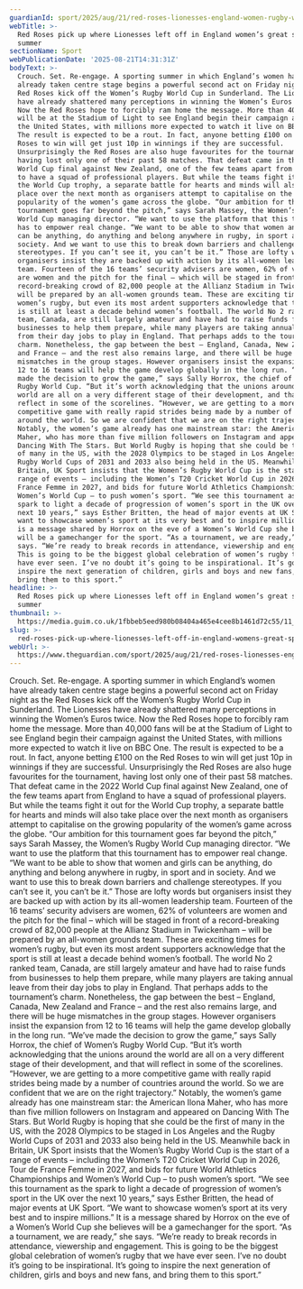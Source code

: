 ```yaml
---
guardianId: sport/2025/aug/21/red-roses-lionesses-england-women-rugby-world-cup-preview
webTitle: >-
  Red Roses pick up where Lionesses left off in England women’s great sporting
  summer
sectionName: Sport
webPublicationDate: '2025-08-21T14:31:31Z'
bodyText: >-
  Crouch. Set. Re-engage. A sporting summer in which England’s women have
  already taken centre stage begins a powerful second act on Friday night as the
  Red Roses kick off the Women’s Rugby World Cup in Sunderland. The Lionesses
  have already shattered many perceptions in winning the Women’s Euros twice.
  Now the Red Roses hope to forcibly ram home the message. More than 40,000 fans
  will be at the Stadium of Light to see England begin their campaign against
  the United States, with millions more expected to watch it live on BBC One.
  The result is expected to be a rout. In fact, anyone betting £100 on the Red
  Roses to win will get just 10p in winnings if they are successful.
  Unsurprisingly the Red Roses are also huge favourites for the tournament,
  having lost only one of their past 58 matches. That defeat came in the 2022
  World Cup final against New Zealand, one of the few teams apart from England
  to have a squad of professional players. But while the teams fight it out for
  the World Cup trophy, a separate battle for hearts and minds will also take
  place over the next month as organisers attempt to capitalise on the growing
  popularity of the women’s game across the globe. “Our ambition for this
  tournament goes far beyond the pitch,” says Sarah Massey, the Women’s Rugby
  World Cup managing director. “We want to use the platform that this tournament
  has to empower real change. “We want to be able to show that women and girls
  can be anything, do anything and belong anywhere in rugby, in sport and in
  society. And we want to use this to break down barriers and challenge
  stereotypes. If you can’t see it, you can’t be it.” Those are lofty words but
  organisers insist they are backed up with action by its all-women leadership
  team. Fourteen of the 16 teams’ security advisers are women, 62% of volunteers
  are women and the pitch for the final – which will be staged in front of a
  record-breaking crowd of 82,000 people at the Allianz Stadium in Twickenham –
  will be prepared by an all-women grounds team. These are exciting times for
  women’s rugby, but even its most ardent supporters acknowledge that the sport
  is still at least a decade behind women’s football. The world No 2 ranked
  team, Canada, are still largely amateur and have had to raise funds from
  businesses to help them prepare, while many players are taking annual leave
  from their day jobs to play in England. That perhaps adds to the tournament’s
  charm. Nonetheless, the gap between the best – England, Canada, New Zealand
  and France – and the rest also remains large, and there will be huge
  mismatches in the group stages. However organisers insist the expansion from
  12 to 16 teams will help the game develop globally in the long run. “We’ve
  made the decision to grow the game,” says Sally Horrox, the chief of Women’s
  Rugby World Cup. “But it’s worth acknowledging that the unions around the
  world are all on a very different stage of their development, and that will
  reflect in some of the scorelines. “However, we are getting to a more
  competitive game with really rapid strides being made by a number of countries
  around the world. So we are confident that we are on the right trajectory.”
  Notably, the women’s game already has one mainstream star: the American Ilona
  Maher, who has more than five million followers on Instagram and appeared on
  Dancing With The Stars. But World Rugby is hoping that she could be the first
  of many in the US, with the 2028 Olympics to be staged in Los Angeles and the
  Rugby World Cups of 2031 and 2033 also being held in the US. Meanwhile back in
  Britain, UK Sport insists that the Women’s Rugby World Cup is the start of a
  range of events – including the Women’s T20 Cricket World Cup in 2026, Tour de
  France Femme in 2027, and bids for future World Athletics Championships and
  Women’s World Cup – to push women’s sport. “We see this tournament as the
  spark to light a decade of progression of women’s sport in the UK over the
  next 10 years,” says Esther Britten, the head of major events at UK Sport. “We
  want to showcase women’s sport at its very best and to inspire millions.” It
  is a message shared by Horrox on the eve of a Women’s World Cup she believes
  will be a gamechanger for the sport. “As a tournament, we are ready,” she
  says. “We’re ready to break records in attendance, viewership and engagement.
  This is going to be the biggest global celebration of women’s rugby that we
  have ever seen. I’ve no doubt it’s going to be inspirational. It’s going to
  inspire the next generation of children, girls and boys and new fans, and
  bring them to this sport.”
headline: >-
  Red Roses pick up where Lionesses left off in England women’s great sporting
  summer
thumbnail: >-
  https://media.guim.co.uk/1fbbeb5eed980b08404a465e4cee8b1461d72c55/11_106_4160_3328/500.jpg
slug: >-
  red-roses-pick-up-where-lionesses-left-off-in-england-womens-great-sporting-summer
webUrl: >-
  https://www.theguardian.com/sport/2025/aug/21/red-roses-lionesses-england-women-rugby-world-cup-preview
---
```

Crouch. Set. Re-engage. A sporting summer in which England’s women have already taken centre stage begins a powerful second act on Friday night as the Red Roses kick off the Women’s Rugby World Cup in Sunderland. The Lionesses have already shattered many perceptions in winning the Women’s Euros twice. Now the Red Roses hope to forcibly ram home the message. More than 40,000 fans will be at the Stadium of Light to see England begin their campaign against the United States, with millions more expected to watch it live on BBC One. The result is expected to be a rout. In fact, anyone betting £100 on the Red Roses to win will get just 10p in winnings if they are successful. Unsurprisingly the Red Roses are also huge favourites for the tournament, having lost only one of their past 58 matches. That defeat came in the 2022 World Cup final against New Zealand, one of the few teams apart from England to have a squad of professional players. But while the teams fight it out for the World Cup trophy, a separate battle for hearts and minds will also take place over the next month as organisers attempt to capitalise on the growing popularity of the women’s game across the globe. “Our ambition for this tournament goes far beyond the pitch,” says Sarah Massey, the Women’s Rugby World Cup managing director. “We want to use the platform that this tournament has to empower real change. “We want to be able to show that women and girls can be anything, do anything and belong anywhere in rugby, in sport and in society. And we want to use this to break down barriers and challenge stereotypes. If you can’t see it, you can’t be it.” Those are lofty words but organisers insist they are backed up with action by its all-women leadership team. Fourteen of the 16 teams’ security advisers are women, 62% of volunteers are women and the pitch for the final – which will be staged in front of a record-breaking crowd of 82,000 people at the Allianz Stadium in Twickenham – will be prepared by an all-women grounds team. These are exciting times for women’s rugby, but even its most ardent supporters acknowledge that the sport is still at least a decade behind women’s football. The world No 2 ranked team, Canada, are still largely amateur and have had to raise funds from businesses to help them prepare, while many players are taking annual leave from their day jobs to play in England. That perhaps adds to the tournament’s charm. Nonetheless, the gap between the best – England, Canada, New Zealand and France – and the rest also remains large, and there will be huge mismatches in the group stages. However organisers insist the expansion from 12 to 16 teams will help the game develop globally in the long run. “We’ve made the decision to grow the game,” says Sally Horrox, the chief of Women’s Rugby World Cup. “But it’s worth acknowledging that the unions around the world are all on a very different stage of their development, and that will reflect in some of the scorelines. “However, we are getting to a more competitive game with really rapid strides being made by a number of countries around the world. So we are confident that we are on the right trajectory.” Notably, the women’s game already has one mainstream star: the American Ilona Maher, who has more than five million followers on Instagram and appeared on Dancing With The Stars. But World Rugby is hoping that she could be the first of many in the US, with the 2028 Olympics to be staged in Los Angeles and the Rugby World Cups of 2031 and 2033 also being held in the US. Meanwhile back in Britain, UK Sport insists that the Women’s Rugby World Cup is the start of a range of events – including the Women’s T20 Cricket World Cup in 2026, Tour de France Femme in 2027, and bids for future World Athletics Championships and Women’s World Cup – to push women’s sport. “We see this tournament as the spark to light a decade of progression of women’s sport in the UK over the next 10 years,” says Esther Britten, the head of major events at UK Sport. “We want to showcase women’s sport at its very best and to inspire millions.” It is a message shared by Horrox on the eve of a Women’s World Cup she believes will be a gamechanger for the sport. “As a tournament, we are ready,” she says. “We’re ready to break records in attendance, viewership and engagement. This is going to be the biggest global celebration of women’s rugby that we have ever seen. I’ve no doubt it’s going to be inspirational. It’s going to inspire the next generation of children, girls and boys and new fans, and bring them to this sport.”
